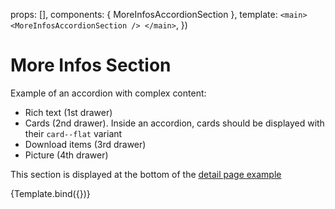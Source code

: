 
<Meta title="Sections/Content/More Infos" component={MoreInfosAccordionSection} />

  props: [],
  components: { MoreInfosAccordionSection },
  template: 
    `
    <main>
      <MoreInfosAccordionSection />
    </main>
    `,
})

# More Infos Section

Example of an accordion with complex content: 
- Rich text (1st drawer)
- Cards (2nd drawer). Inside an accordion, cards should be displayed with their `card--flat` variant
- Download items (3rd drawer)
- Picture (4th drawer)

This section is displayed at the bottom of the [detail page example](?path=/docs/pages-detail-page-simple--example)

<Canvas>
  <Story name="Example">{Template.bind({})}</Story>
</Canvas>

